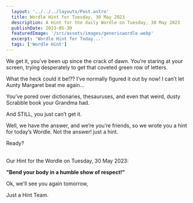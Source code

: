 ```yaml
---
  layout: '../../../layouts/Post.astro'
  title: Wordle Hint for Tuesday, 30 May 2023
  description: A Hint for the daily Wordle on Tuesday, 30 May 2023
  publishDate: 2023-05-30
  featuredImage: '/src/assets/images/genericwordle.webp'
  excerpt: 'Wordle Hint for Today...'
  tags: ['Wordle Hint']
---
```


  We get it, you’ve been up since the crack of dawn. You’re staring at your screen, trying desperately to get that coveted green row of letters. 

  What the heck could it be!??
  I’ve normally figured it out by now!
  I can’t let Aunty Margaret beat me again… 

  You’ve pored over dictionaries, thesauruses, and even that weird, dusty Scrabble book your Grandma had.

  And STILL, you just can’t get it. 

  Well, we have the answer, and we’re you’re friends, so we wrote you a hint for today’s Wordle.
  Not the answer! just a hint. 

  Ready?<br /><br />

  Our Hint for the Wordle on Tuesday, 30 May 2023:

  **"Bend your body in a humble show of respect!"**

  Ok, we'll see you again tomorrow, 

  Just a Hint Team.
  